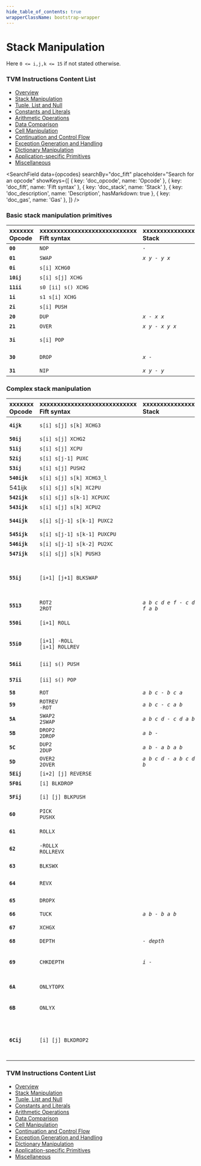 ```yaml
---
hide_table_of_contents: true
wrapperClassName: bootstrap-wrapper
---
```



# Stack Manipulation

Here `0 <= i,j,k <= 15` if not stated otherwise.

### TVM Instructions Content List

* [Overview](/learn/tvm-instructions/instructions)
* [Stack Manipulation](/learn/tvm-instructions/instructions/stack-manipulation)
* [Tuple, List and Null](/learn/tvm-instructions/instructions/tuple-list-null)
* [Constants and Literals](/learn/tvm-instructions/instructions/constant)
* [Arithmetic Operations](/learn/tvm-instructions/instructions/arithmetic)
* [Data Comparison](/learn/tvm-instructions/instructions/data-comparison)
* [Cell Manipulation](/learn/tvm-instructions/instructions/cell-manipulation)
* [Continuation and Control Flow](/learn/tvm-instructions/instructions/control-flow)
* [Exception Generation and Handling](/learn/tvm-instructions/instructions/exception-gen-and-handling)
* [Dictionary Manipulation](/learn/tvm-instructions/instructions/dictionary-manipulation)
* [Application-specific Primitives](/learn/tvm-instructions/instructions/app-specific)
* [Miscellaneous](/learn/tvm-instructions/instructions/miscellaneous)

<SearchField
  data={opcodes}
  searchBy="doc_fift"
  placeholder="Search for an opcode"
  showKeys={[
    { key: 'doc_opcode', name: 'Opcode' },
    { key: 'doc_fift', name: 'Fift syntax' },
    { key: 'doc_stack', name: 'Stack' },
    { key: 'doc_description', name: 'Description', hasMarkdown: true },
    { key: 'doc_gas', name: 'Gas' },
  ]}
/>

### Basic stack manipulation primitives

| xxxxxxx<br/>Opcode | xxxxxxxxxxxxxxxxxxxxxxxxxxxx<br/>Fift syntax | xxxxxxxxxxxxxxxxx<br/>Stack | xxxxxxxxxxxxxxxxxxxxxxxxxxxxxxxxxxxxxx<br/>Description | xxxx<br/>Gas |
|:-|:-|:-|:-|:-|
| **`00`** | `NOP` | _`-`_ | Does nothing. | `18` |
| **`01`** | `SWAP` | _`x y - y x`_ | Same as [`s1 XCHG0`](#instr-xchg-0i). | `18` |
| **`0i`** | `s[i] XCHG0` |  | Interchanges `s0` with `s[i]`, `1 <= i <= 15`. | `18` |
| **`10ij`** | `s[i] s[j] XCHG` |  | Interchanges `s[i]` with `s[j]`, `1 <= i < j <= 15`. | `26` |
| **`11ii`** | `s0 [ii] s() XCHG` |  | Interchanges `s0` with `s[ii]`, `0 <= ii <= 255`. | `26` |
| **`1i`** | `s1 s[i] XCHG` |  | Interchanges `s1` with `s[i]`, `2 <= i <= 15`. | `18` |
| **`2i`** | `s[i] PUSH` |  | Pushes a copy of the old `s[i]` into the stack. | `18` |
| **`20`** | `DUP` | _`x - x x`_ | Same as [`s0 PUSH`](#instr-push). | `18` |
| **`21`** | `OVER` | _`x y - x y x`_ | Same as [`s1 PUSH`](#instr-push). | `18` |
| **`3i`** | `s[i] POP` |  | Pops the old `s0` value into the old `s[i]`. Equivalent to [`s[i] XCHG0`](#instr-xchg-0i) [`DROP`](#instr-drop) | `18` |
| **`30`** | `DROP` | _`x -`_ | Same as [`s0 POP`](#instr-pop), discards the top-of-stack value. | `18` |
| **`31`** | `NIP` | _`x y - y`_ | Same as [`s1 POP`](#instr-pop). | `18` |

### Complex stack manipulation

| xxxxxxx<br/>Opcode | xxxxxxxxxxxxxxxxxxxxxxxxxxxx<br/>Fift syntax | xxxxxxxxxxxxxxxxx<br/>Stack | xxxxxxxxxxxxxxxxxxxxxxxxxxxxxxxxxxxxxx<br/>Description | xxxx<br/>Gas |
|:-|:-|:-|:-|:-|
| **`4ijk`** | `s[i] s[j] s[k] XCHG3` |  | Equivalent to [`s2 s[i] XCHG`](#instr-xchg-ij) [`s1 s[j] XCHG`](#instr-xchg-ij) [`s[k] XCHG0`](#instr-xchg-0i). | `26` |
| **`50ij`** | `s[i] s[j] XCHG2` |  | Equivalent to [`s1 s[i] XCHG`](#instr-xchg-ij) [`s[j] XCHG0`](#instr-xchg-0i). | `26` |
| **`51ij`** | `s[i] s[j] XCPU` |  | Equivalent to [`s[i] XCHG0`](#instr-xchg-0i) [`s[j] PUSH`](#instr-push). | `26` |
| **`52ij`** | `s[i] s[j-1] PUXC` |  | Equivalent to [`s[i] PUSH`](#instr-push) [`SWAP`](#instr-swap) [`s[j] XCHG0`](#instr-xchg-0i). | `26` |
| **`53ij`** | `s[i] s[j] PUSH2` |  | Equivalent to [`s[i] PUSH`](#instr-push) [`s[j+1] PUSH`](#instr-push). | `26` |
| **`540ijk`** | `s[i] s[j] s[k] XCHG3_l` |  | Long form of [`XCHG3`](#instr-xchg3). | `34` |
| 541ijk | `s[i] s[j] s[k] XC2PU` |  | Equivalent to [`s[i] s[j] XCHG2`](#instr-xchg2) [`s[k] PUSH`](#instr-push). | `34` |
| **`542ijk`** | `s[i] s[j] s[k-1] XCPUXC` |  | Equivalent to [`s1 s[i] XCHG`](#instr-xchg-ij) [`s[j] s[k-1] PUXC`](#instr-puxc). | `34` |
| **`543ijk`** | `s[i] s[j] s[k] XCPU2` |  | Equivalent to [`s[i] XCHG0`](#instr-xchg-0i) [`s[j] s[k] PUSH2`](#instr-push2). | `34` |
| **`544ijk`** | `s[i] s[j-1] s[k-1] PUXC2` |  | Equivalent to [`s[i] PUSH`](#instr-push) [`s2 XCHG0`](#instr-xchg-0i) [`s[j] s[k] XCHG2`](#instr-xchg2). | `34` |
| **`545ijk`** | `s[i] s[j-1] s[k-1] PUXCPU` |  | Equivalent to [`s[i] s[j-1] PUXC`](#instr-puxc) [`s[k] PUSH`](#instr-push). | `34` |
| **`546ijk`** | `s[i] s[j-1] s[k-2] PU2XC` |  | Equivalent to [`s[i] PUSH`](#instr-push) [`SWAP`](#instr-swap) [`s[j] s[k-1] PUXC`](#instr-puxc). | `34` |
| **`547ijk`** | `s[i] s[j] s[k] PUSH3` |  | Equivalent to [`s[i] PUSH`](#instr-push) [`s[j+1] s[k+1] PUSH2`](#instr-push2). | `34` |
| **`55ij`** | `[i+1] [j+1] BLKSWAP` |  | Permutes two blocks `s[j+i+1] … s[j+1]` and `s[j] … s0`.<br/>`0 <= i,j <= 15`<br/>Equivalent to [`[i+1] [j+1] REVERSE`](#instr-reverse) [`[j+1] 0 REVERSE`](#instr-reverse) [`[i+j+2] 0 REVERSE`](#instr-reverse). | `26` |
| **`5513`** | `ROT2`<br/>`2ROT` | _`a b c d e f - c d e f a b`_ | Rotates the three topmost pairs of stack entries. | `26` |
| **`550i`** | `[i+1] ROLL` |  | Rotates the top `i+1` stack entries.<br/>Equivalent to [`1 [i+1] BLKSWAP`](#instr-blkswap). | `26` |
| **`55i0`** | `[i+1] -ROLL`<br/>`[i+1] ROLLREV` |  | Rotates the top `i+1` stack entries in the other direction.<br/>Equivalent to [`[i+1] 1 BLKSWAP`](#instr-blkswap). | `26` |
| **`56ii`** | `[ii] s() PUSH` |  | Pushes a copy of the old `s[ii]` into the stack.<br/>`0 <= ii <= 255` | `26` |
| **`57ii`** | `[ii] s() POP` |  | Pops the old `s0` value into the old `s[ii]`.<br/>`0 <= ii <= 255` | `26` |
| **`58`** | `ROT` | _`a b c - b c a`_ | Equivalent to [`1 2 BLKSWAP`](#instr-blkswap) or to [`s2 s1 XCHG2`](#instr-xchg2). | `18` |
| **`59`** | `ROTREV`<br/>`-ROT` | _`a b c - c a b`_ | Equivalent to [`2 1 BLKSWAP`](#instr-blkswap) or to [`s2 s2 XCHG2`](#instr-xchg2). | `18` |
| **`5A`** | `SWAP2`<br/>`2SWAP` | _`a b c d - c d a b`_ | Equivalent to [`2 2 BLKSWAP`](#instr-blkswap) or to [`s3 s2 XCHG2`](#instr-xchg2). | `18` |
| **`5B`** | `DROP2`<br/>`2DROP` | _`a b - `_ | Equivalent to [`DROP`](#instr-drop) [`DROP`](#instr-drop). | `18` |
| **`5C`** | `DUP2`<br/>`2DUP` | _`a b - a b a b`_ | Equivalent to [`s1 s0 PUSH2`](#instr-push2). | `18` |
| **`5D`** | `OVER2`<br/>`2OVER` | _`a b c d - a b c d a b`_ | Equivalent to [`s3 s2 PUSH2`](#instr-push2). | `18` |
| **`5Eij`** | `[i+2] [j] REVERSE` |  | Reverses the order of `s[j+i+1] … s[j]`. | `26` |
| **`5F0i`** | `[i] BLKDROP` |  | Equivalent to [`DROP`](#instr-drop) performed `i` times. | `26` |
| **`5Fij`** | `[i] [j] BLKPUSH` |  | Equivalent to `PUSH s(j)` performed `i` times.<br/>`1 <= i <= 15`, `0 <= j <= 15`. | `26` |
| **`60`** | `PICK`<br/>`PUSHX` |  | Pops integer `i` from the stack, then performs [`s[i] PUSH`](#instr-push). | `18` |
| **`61`** | `ROLLX` |  | Pops integer `i` from the stack, then performs [`1 [i] BLKSWAP`](#instr-blkswap). | `18` |
| **`62`** | `-ROLLX`<br/>`ROLLREVX` |  | Pops integer `i` from the stack, then performs [`[i] 1 BLKSWAP`](#instr-blkswap). | `18` |
| **`63`** | `BLKSWX` |  | Pops integers `i`,`j` from the stack, then performs [`[i] [j] BLKSWAP`](#instr-blkswap). | `18` |
| **`64`** | `REVX` |  | Pops integers `i`,`j` from the stack, then performs [`[i] [j] REVERSE`](#instr-reverse). | `18` |
| **`65`** | `DROPX` |  | Pops integer `i` from the stack, then performs [`[i] BLKDROP`](#instr-blkdrop). | `18` |
| **`66`** | `TUCK` | _`a b - b a b`_ | Equivalent to [`SWAP`](#instr-swap) [`OVER`](#instr-over) or to [`s1 s1 XCPU`](#instr-xcpu). | `18` |
| **`67`** | `XCHGX` |  | Pops integer `i` from the stack, then performs [`s[i] XCHG`](#instr-xchg-ij). | `18` |
| **`68`** | `DEPTH` | _`- depth`_ | Pushes the current depth of the stack. | `18` |
| **`69`** | `CHKDEPTH` | _`i -`_ | Pops integer `i` from the stack, then checks whether there are at least `i` elements, generating a stack underflow exception otherwise. | `18/58` |
| **`6A`** | `ONLYTOPX` |  | Pops integer `i` from the stack, then removes all but the top `i` elements. | `18` |
| **`6B`** | `ONLYX` |  | Pops integer `i` from the stack, then leaves only the bottom `i` elements. Approximately equivalent to [`DEPTH`](#instr-depth) [`SWAP`](#instr-swap) [`SUB`](#instr-sub) [`DROPX`](#instr-dropx). | `18` |
| **`6Cij`** | `[i] [j] BLKDROP2` |  | Drops `i` stack elements under the top `j` elements.<br/>`1 <= i <= 15`, `0 <= j <= 15`<br/>Equivalent to [`[i+j] 0 REVERSE`](#instr-reverse) [`[i] BLKDROP`](#instr-blkdrop) [`[j] 0 REVERSE`](#instr-reverse). | `26` |


### TVM Instructions Content List

* [Overview](/learn/tvm-instructions/instructions)
* [Stack Manipulation](/learn/tvm-instructions/instructions/stack-manipulation)
* [Tuple, List and Null](/learn/tvm-instructions/instructions/tuple-list-null)
* [Constants and Literals](/learn/tvm-instructions/instructions/constant)
* [Arithmetic Operations](/learn/tvm-instructions/instructions/arithmetic)
* [Data Comparison](/learn/tvm-instructions/instructions/data-comparison)
* [Cell Manipulation](/learn/tvm-instructions/instructions/cell-manipulation)
* [Continuation and Control Flow](/learn/tvm-instructions/instructions/control-flow)
* [Exception Generation and Handling](/learn/tvm-instructions/instructions/exception-gen-and-handling)
* [Dictionary Manipulation](/learn/tvm-instructions/instructions/dictionary-manipulation)
* [Application-specific Primitives](/learn/tvm-instructions/instructions/app-specific)
* [Miscellaneous](/learn/tvm-instructions/instructions/miscellaneous)
